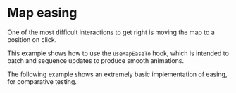 

<Meta of={MapEasingStories} />

# Map easing

One of the most difficult interactions to get right is moving the map to a
position on click.

This example shows how to use the `useMapEaseTo` hook, which is intended to
batch and sequence updates to produce smooth animations.

<Canvas of={MapEasingStories.UseMapEaseTo} />

The following example shows an extremely basic implementation of easing, for
comparative testing.

<Canvas of={MapEasingStories.BasicMapEaseTo} />
